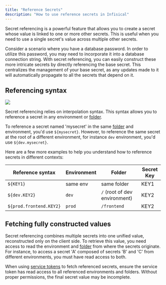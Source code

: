 ```yaml
---
title: "Reference Secrets"
description: "How to use reference secrets in Infisical"
---
```


Secret referencing is a powerful feature that allows you to create a secret whose value is linked to one or more other secrets. 
This is useful when you need to use a single secret's value across multiple other secrets. 

Consider a scenario where you have a database password. In order to utilize this password, you may need to incorporate it into a database connection string. 
With secret referencing, you can easily construct these more intricate secrets by directly referencing the base secret.
This centralizes the management of your base secret, as any updates made to it will automatically propagate to all the secrets that depend on it. 

## Referencing syntax
<img src="../../images/example-secret-referencing.png" />

Secret referencing relies on interpolation syntax. This syntax allows you to reference a secret in any environment or [folder](./folder). 

To reference a secret named 'mysecret' in the same [folder](./folder) and environment, you'd use `${mysecret}`.
However, to reference the same secret at the root of a different environment, for instance `dev` environment, you'd use `${dev.mysecret}`.

Here are a few more examples to help you understand how to reference secrets in different contexts:

| Reference syntax                | Environment | Folder       | Secret Key |
| --------------------- | ----------- | ------------ | ---------- |
| `${KEY1}`               | same env    | same folder | KEY1       |
| `${dev.KEY2}`           | `dev`         | `/` (root of dev environment)            | KEY2       |
| `${prod.frontend.KEY2}` | `prod`        | `/frontend`    | KEY2       |

## Fetching fully constructed values

Secret referencing combines multiple secrets into one unified value, reconstructed only on the client side. To retrieve this value, you need access to read the environment and [folder](./folder) from where the secrets originate. 
For instance, to access a secret 'A' composed of secrets 'B' and 'C' from different environments, you must have read access to both. 

When using [service tokens](./token) to fetch referenced secrets, ensure the service token has read access to all referenced environments and folders. 
Without proper permissions, the final secret value may be incomplete.


